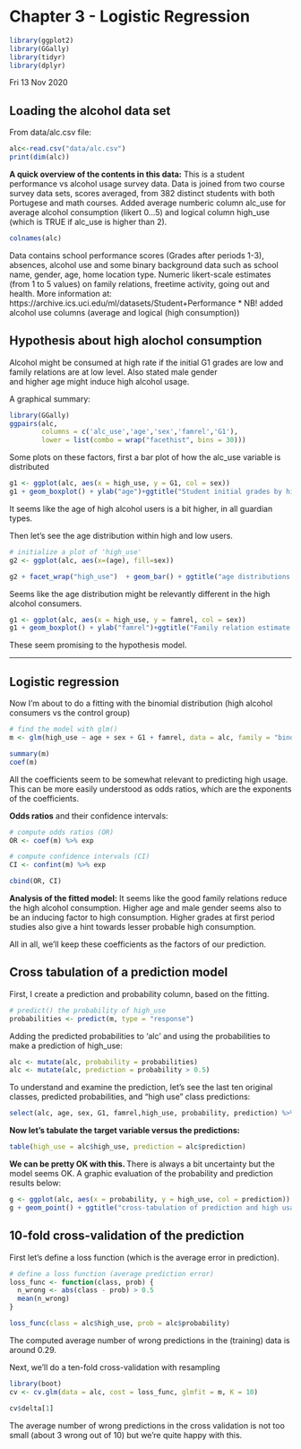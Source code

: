 # Chapter 3 - Logistic Regression
```r
library(ggplot2)
library(GGally)
library(tidyr)
library(dplyr)
```
Fri 13 Nov 2020

## Loading the alcohol data set

From data/alc.csv file:

```r
alc<-read.csv("data/alc.csv")
print(dim(alc))
```
**A quick overview of the contents in this data:**
This is a student performance vs alcohol usage survey data. 
Data is joined from two course survey data sets,
scores averaged, from 382 distinct students with both Portugese and math courses.
Added average numberic column alc_use for average alcohol consumption (likert 0...5) 
and logical column high_use (which is TRUE if alc_use is higher than 2).

```r
colnames(alc)
```
Data contains school performance scores (Grades after periods 1-3), absences, alcohol use
and some binary background data such as school name, gender, age, home location type.
Numeric likert-scale estimates (from 1 to 5 values) on family relations, freetime activity,
going out and health. More information at:
https://archive.ics.uci.edu/ml/datasets/Student+Performance
 * NB! added alcohol use columns (average and logical (high consumption))

## Hypothesis about high alochol consumption

Alcohol might be consumed at high rate if the initial G1 grades are low
and family relations are at low level. Also stated male gender  
and higher age might induce high alcohol usage.

A graphical summary:
```r
library(GGally)
ggpairs(alc,
        columns = c('alc_use','age','sex','famrel','G1'),
        lower = list(combo = wrap("facethist", bins = 30)))
```

Some plots on these factors, first a bar plot of how the alc_use variable is distributed

```r

g1 <- ggplot(alc, aes(x = high_use, y = G1, col = sex))
g1 + geom_boxplot() + ylab("age")+ggtitle("Student initial grades by high alcohol consumption and gender")
```

It seems like the age of high alcohol users is a bit higher, in all guardian types.

Then let's see the age distribution within high and low users.

```r
# initialize a plot of 'high_use'
g2 <- ggplot(alc, aes(x=(age), fill=sex))

g2 + facet_wrap("high_use")  + geom_bar() + ggtitle("age distributions by high alcohol usage and gender")

```

Seems like the age distribution might be relevantly different in the high alcohol consumers.

```r
g1 <- ggplot(alc, aes(x = high_use, y = famrel, col = sex))
g1 + geom_boxplot() + ylab("famrel")+ggtitle("Family relation estimate by high alcohol consumption and gender")
```

These seem promising to the hypothesis model.

 ****

## Logistic regression

Now I'm about to do a fitting with the binomial distribution 
(high alcohol consumers vs the control group)

```r
# find the model with glm()
m <- glm(high_use ~ age + sex + G1 + famrel, data = alc, family = "binomial")

summary(m)
coef(m)
```

All the coefficients seem to be somewhat relevant to predicting high usage.
This can be more easily understood as odds ratios, which are the exponents
of the coefficients. 

**Odds ratios** and their confidence intervals:

```r
# compute odds ratios (OR)
OR <- coef(m) %>% exp

# compute confidence intervals (CI)
CI <- confint(m) %>% exp

cbind(OR, CI)
```

**Analysis of the fitted model:**
It seems like the good family relations reduce the high alcohol consumption.
Higher age and male gender seems also to be an inducing factor to high consumption.
Higher grades at first period studies also give a hint towards lesser probable high consumption.

All in all, we'll keep these coefficients as the factors of our prediction.


## Cross tabulation of a prediction model

First, I create a prediction and probability column, based on the fitting.

```r
# predict() the probability of high_use
probabilities <- predict(m, type = "response")
```

Adding the predicted probabilities to 'alc' and using the probabilities to make a prediction of high_use:

```r
alc <- mutate(alc, probability = probabilities)
alc <- mutate(alc, prediction = probability > 0.5)
```

To understand and examine the prediction, let's see the last ten original classes, predicted probabilities, and "high use" class predictions:
```r
select(alc, age, sex, G1, famrel,high_use, probability, prediction) %>% tail(10)
```
**Now let's tabulate the target variable versus the predictions:**
```r
table(high_use = alc$high_use, prediction = alc$prediction)
```

**We can be pretty OK with this. **
There is always a bit uncertainty but the model seems OK.
A graphic evaluation of the probability and prediction results below:

```r
g <- ggplot(alc, aes(x = probability, y = high_use, col = prediction))
g + geom_point() + ggtitle("cross-tabulation of prediction and high usage, with the probability parameter")

```

## 10-fold cross-validation of the prediction

First let's define a loss function (which is the average error in prediction).

```r
# define a loss function (average prediction error)
loss_func <- function(class, prob) {
  n_wrong <- abs(class - prob) > 0.5
  mean(n_wrong)
}

loss_func(class = alc$high_use, prob = alc$probability)
```
The computed average number of wrong predictions in the (training) data
is around 0.29.

Next, we'll do a ten-fold cross-validation with resampling

```r
library(boot)
cv <- cv.glm(data = alc, cost = loss_func, glmfit = m, K = 10)

cv$delta[1]
```
The average number of wrong predictions in the cross validation is not too
small (about 3 wrong out of 10) but we're quite happy with this.

